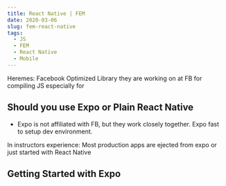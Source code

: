 ```yaml
---
title: React Native | FEM
date: 2020-03-06
slug: fem-react-native
tags:
  - JS
  - FEM
  - React Native
  - Mobile
---
```



Heremes: Facebook Optimized Library they are working on at FB for compiling JS especially for 

## Should you use Expo or Plain React Native
- Expo is not affiliated with FB, but they work closely together.
Expo fast to setup dev environment. 


In instructors experience: Most production apps are ejected from expo or just started with React Native

## Getting Started with Expo